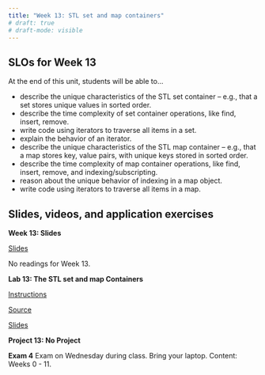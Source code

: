 ```yaml
---
title: "Week 13: STL set and map containers"
# draft: true
# draft-mode: visible
---
```


## SLOs for Week 13

At the end of this unit, students will be able to...

-   describe the unique characteristics of the STL set container -- e.g., that a set stores unique values in sorted order.
-   describe the time complexity of set container operations, like find, insert, remove.
-   write code using iterators to traverse all items in a set.
-   explain the behavior of an iterator.
-   describe the unique characteristics of the STL map container -- e.g., that a map stores key, value pairs, with unique keys stored in sorted order.
-   describe the time complexity of map container operations, like find, insert, remove, and indexing/subscripting.
-   reason about the unique behavior of indexing in a map object.
-   write code using iterators to traverse all items in a map.

## Slides, videos, and application exercises

::::: slide-deck
**Week 13: Slides**

::: slides
[Slides](https://docs.google.com/presentation/d/1AtO1BnVb8WHNWg6ZYGCGav6y5zPqSPF8G5r-9VQbgLo/edit?usp=sharing){target="_blank"}
:::

::: reading
No readings for Week 13.
:::
:::::

<!-- ## Lab -->

:::::: lab
**Lab 13: The STL set and map Containers**

::: instructions
[Instructions](/labs/lab13.qmd)
:::

::: starter
[Source](){target="_blank"}
:::

::: slides
[Slides]()
:::
::::::

<!-- ## Homework assignments -->

::: homework
**Project 13: No Project**
:::

::: exam
**Exam 4** Exam on Wednesday during class. Bring your laptop. Content: Weeks 0 - 11.
:::